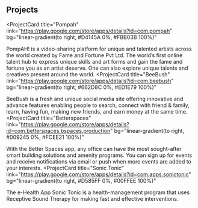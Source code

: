 ## Projects

<ProjectCard
  title="Pompah"
  link="https://play.google.com/store/apps/details?id=com.pompah"
  bg="linear-gradient(to right, #D4145A 0%, #FBB03B 100%)"
>
  PompAH! is a video-sharing platform for unique and talented artists across the world created by Fame and
Fortune Pvt Ltd. The world’s first online talent hub to express unique skills and art forms and gain the fame
and fortune you as an artist deserve. One can also explore unique talents and creatives present around the
world.
</ProjectCard>
<ProjectCard
  title="BeeBush"
  link="https://play.google.com/store/apps/details?id=com.beebush"
  bg="linear-gradient(to right, #662D8C 0%, #ED1E79 100%)"
>
  BeeBush is a fresh and unique social media site offering innovative and advance features enabling
people to search, connect with friend & family, learn, having fun, making new friends, and earn money
at the same time.
</ProjectCard>
<ProjectCard
  title="Betterspaces"
  link="https://play.google.com/store/apps/details?id=com.betterspaces.bspaces.production"
  bg="linear-gradient(to right, #009245 0%, #FCEE21 100%)"
>
  With the Better Spaces app, any office can have the most sought-after smart building solutions and
amenity programs. You can sign up for events and receive notifications via email or push when more
events are added to your interests.
</ProjectCard>
<ProjectCard
  title="Sonic Tonic"
  link="https://play.google.com/store/apps/details?id=com.apps.sonictonic"
  bg="linear-gradient(to right, #D585FF 0%, #00FFEE 100%)"
>
  The e-Health App Sonic Tonic is a health-management program that uses Receptive Sound Therapy for
making fast and effective interventions.
</ProjectCard>
